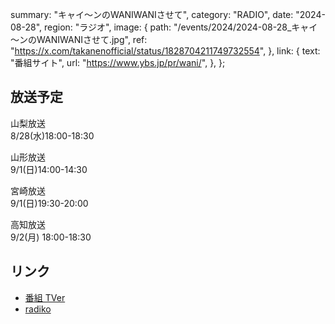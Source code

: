   summary: "キャイ～ンのWANIWANIさせて",
  category: "RADIO",
  date: "2024-08-28",
  region: "ラジオ",
  image: {
    path: "/events/2024/2024-08-28_キャイ～ンのWANIWANIさせて.jpg",
    ref: "https://x.com/takanenofficial/status/1828704211749732554",
  },
  link: {
    text: "番組サイト",
    url: "https://www.ybs.jp/pr/wani/",
  },
};

## 放送予定

山梨放送<br/>
8/28(水)18:00-18:30

山形放送<br/>
9/1(日)14:00-14:30

宮崎放送<br/>
9/1(日)19:30-20:00

高知放送<br/>
9/2(月) 18:00-18:30

## リンク

* [番組 TVer](https://tver.jp/series/srrw69kkz7)
* [radiko](https://radiko.jp/r_seasons/10019371)